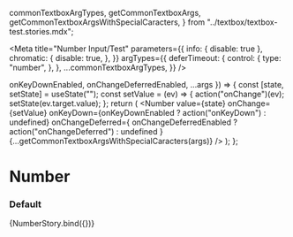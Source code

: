 
  commonTextboxArgTypes,
  getCommonTextboxArgs,
  getCommonTextboxArgsWithSpecialCaracters,
} from "../textbox/textbox-test.stories.mdx";

<Meta
  title="Number Input/Test"
  parameters={{
    info: { disable: true },
    chromatic: {
      disable: true,
    },
  }}
  argTypes={{
    deferTimeout: {
      control: {
        type: "number",
      },
    },
    ...commonTextboxArgTypes,
  }}
/>

  onKeyDownEnabled,
  onChangeDeferredEnabled,
  ...args
}) => {
  const [state, setState] = useState("");
  const setValue = (ev) => {
    action("onChange")(ev);
    setState(ev.target.value);
  };
  return (
    <Number
      value={state}
      onChange={setValue}
      onKeyDown={onKeyDownEnabled ? action("onKeyDown") : undefined}
      onChangeDeferred={
        onChangeDeferredEnabled ? action("onChangeDeferred") : undefined
      }
      {...getCommonTextboxArgsWithSpecialCaracters(args)}
    />
  );
};

# Number

### Default

<Preview>
  <Story
    name="default"
    args={{
      onChangeDeferredEnabled: false,
      onKeyDownEnabled: false,
      deferTimeout: undefined,
      ...getCommonTextboxArgs(),
    }}
  >
    {NumberStory.bind({})}
  </Story>
</Preview>
